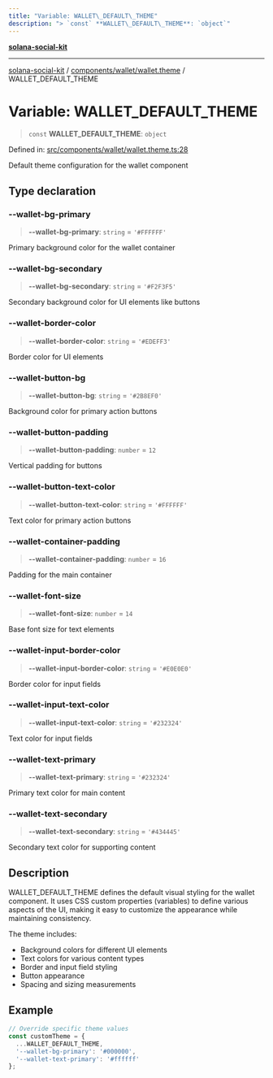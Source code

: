 ```yaml
---
title: "Variable: WALLET\_DEFAULT\_THEME"
description: "> `const` **WALLET\_DEFAULT\_THEME**: `object`"
---
```


[**solana-social-kit**](../../../../README.mdx)

***

[solana-social-kit](../../../../README.mdx) / [components/wallet/wallet.theme](../README.mdx) / WALLET\_DEFAULT\_THEME

# Variable: WALLET\_DEFAULT\_THEME

> `const` **WALLET\_DEFAULT\_THEME**: `object`

Defined in: [src/components/wallet/wallet.theme.ts:28](https://github.com/SendArcade/solana-social-starter/blob/bd4b3556b8f469c27ebb06f4df65b3a36b43ba3b/src/components/wallet/wallet.theme.ts#L28)

Default theme configuration for the wallet component

## Type declaration

### --wallet-bg-primary

> **--wallet-bg-primary**: `string` = `'#FFFFFF'`

Primary background color for the wallet container

### --wallet-bg-secondary

> **--wallet-bg-secondary**: `string` = `'#F2F3F5'`

Secondary background color for UI elements like buttons

### --wallet-border-color

> **--wallet-border-color**: `string` = `'#EDEFF3'`

Border color for UI elements

### --wallet-button-bg

> **--wallet-button-bg**: `string` = `'#2B8EF0'`

Background color for primary action buttons

### --wallet-button-padding

> **--wallet-button-padding**: `number` = `12`

Vertical padding for buttons

### --wallet-button-text-color

> **--wallet-button-text-color**: `string` = `'#FFFFFF'`

Text color for primary action buttons

### --wallet-container-padding

> **--wallet-container-padding**: `number` = `16`

Padding for the main container

### --wallet-font-size

> **--wallet-font-size**: `number` = `14`

Base font size for text elements

### --wallet-input-border-color

> **--wallet-input-border-color**: `string` = `'#E0E0E0'`

Border color for input fields

### --wallet-input-text-color

> **--wallet-input-text-color**: `string` = `'#232324'`

Text color for input fields

### --wallet-text-primary

> **--wallet-text-primary**: `string` = `'#232324'`

Primary text color for main content

### --wallet-text-secondary

> **--wallet-text-secondary**: `string` = `'#434445'`

Secondary text color for supporting content

## Description

WALLET_DEFAULT_THEME defines the default visual styling for the wallet component.
It uses CSS custom properties (variables) to define various aspects of the UI,
making it easy to customize the appearance while maintaining consistency.

The theme includes:
- Background colors for different UI elements
- Text colors for various content types
- Border and input field styling
- Button appearance
- Spacing and sizing measurements

## Example

```typescript
// Override specific theme values
const customTheme = {
  ...WALLET_DEFAULT_THEME,
  '--wallet-bg-primary': '#000000',
  '--wallet-text-primary': '#ffffff'
};
```
